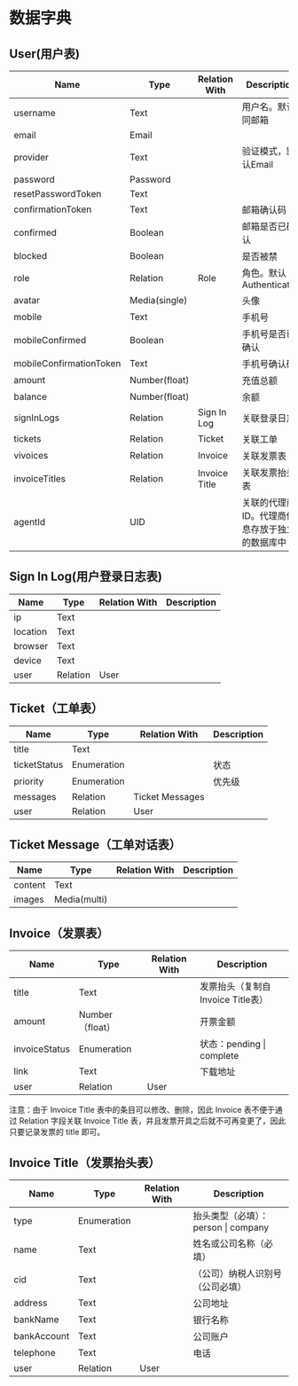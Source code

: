 # 数据字典

## User(用户表)

| Name                    | Type          | Relation With | Description         |
| ----------------------- | ------------- | ------------- | ------------------- |
| username                | Text          |               | 用户名。默认同邮箱     |
| email                   | Email         |               |                     |
| provider                | Text          |               | 验证模式，默认Email   |
| password                | Password      |               |                     |
| resetPasswordToken      | Text          |               |                     |
| confirmationToken       | Text          |               | 邮箱确认码               |
| confirmed               | Boolean       |               | 邮箱是否已确认             |
| blocked                 | Boolean       |               | 是否被禁                |
| role                    | Relation      | Role          | 角色。默认 Authenticated |
| avatar                  | Media(single) |               | 头像                  |
| mobile                  | Text          |               | 手机号                 |
| mobileConfirmed         | Boolean       |               | 手机号是否已确认            |
| mobileConfirmationToken | Text          |               | 手机号确认码              |
| amount                  | Number(float) |               | 充值总额                  |
| balance                 | Number(float) |               | 余额                  |
| signInLogs              | Relation      | Sign In Log   | 关联登录日志              |
| tickets                 | Relation      | Ticket        | 关联工单                |
| vivoices                | Relation      | Invoice       | 关联发票表                |
| invoiceTitles           | Relation      | Invoice Title | 关联发票抬头表                |
| agentId                 | UID           |               | 关联的代理商ID。代理商信息存放于独立的数据库中 |

## Sign In Log(用户登录日志表)

| Name     | Type     | Relation With | Description |
| -------- | -------- | ------------- | ----------- |
| ip       | Text     |               |             |
| location | Text     |               |             |
| browser  | Text     |               |             |
| device   | Text     |               |             |
| user     | Relation | User          |             |


## Ticket（工单表）

| Name     | Type     | Relation With | Description |
| -------- | -------- | ------------- | ----------- |
| title    | Text     |               |             |
| ticketStatus | Enumeration |           | 状态       |
| priority | Enumeration |               | 优先级      |
| messages | Relation | Ticket Messages |             |
| user     | Relation | User          |             |

## Ticket Message（工单对话表）

| Name    | Type         | Relation With | Description |
| ------- | ------------ | ------------- | ----------- |
| content | Text         |               |             |
| images  | Media(multi) |               |             |

## Invoice（发票表）

| Name          | Type          | Relation With | Description            |
| ------------- | ------------- | ------------- | ---------------------- |
| title         | Text          |               | 发票抬头（复制自Invoice Title表）   |
| amount        | Number（float） |               | 开票金额                   |
| invoiceStatus | Enumeration   |               | 状态：pending \| complete |
| link          | Text          |               | 下载地址                   |
| user          | Relation      | User          |                          |

注意：由于 Invoice Title 表中的条目可以修改、删除，因此 Invoice 表不便于通过 Relation
字段关联 Invoice Title 表，并且发票开具之后就不可再变更了，因此只要记录发票的 title 即可。

## Invoice Title（发票抬头表）

| Name        | Type        | Relation With | Description            |
| ----------- | ----------- | ------------- | ---------------------- |
| type        | Enumeration |               | 抬头类型（必填）：person \| company |
| name        | Text        |               | 姓名或公司名称（必填）            |
| cid         | Text        |               | （公司）纳税人识别号（公司必填）  |
| address     | Text        |               | 公司地址                   |
| bankName    | Text        |               | 银行名称                   |
| bankAccount | Text        |               | 公司账户                   |
| telephone   | Text        |               | 电话                     |
| user        | Relation    | User          |                          |